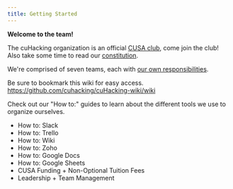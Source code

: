 ```yaml
---
title: Getting Started
---
```



**Welcome to the team!** 

The cuHacking organization is an official [CUSA club](https://cusahub.ca/campusvibe/group/a89a7547-a041-47b3-904d-8401cc7a367c/54043249-1e76-41d0-9b62-d0d26b99e456), come join the club! Also take some time to read our [constitution](https://docs.google.com/document/d/1Q4HTGrFACfCZ9MqFpTgYE52vPbPNJi5wQxbSWzXaxtY/edit?usp=sharing).

We're comprised of seven teams, each with [our own responsibilities](https://docs.google.com/document/d/1cD4cH6yS4vdunPDjY2PbOCsy18Uw1TYXwLwQYPhEobo/).

Be sure to bookmark this wiki for easy access.  
https://github.com/cuhacking/cuHacking-wiki/wiki

Check out our "How to:" guides to learn about the different tools we use to organize ourselves.
- <Link href={HOW_TO_SLACK}>How to: Slack</Link>
- <Link href={HOW_TO_TRELLO}>How to: Trello</Link>
- <Link href={HOW_TO_WIKI}>How to: Wiki</Link>
- <Link href={HOW_TO_ZOHO}>How to: Zoho</Link>
- <Link href={HOW_TO_GOOGLE_DOCS}>How to: Google Docs</Link>
- <Link href={HOW_TO_GOOGLE_SHEETS}>How to: Google Sheets</Link>
- <Link href={CUSA_FUNDING_NON_TUITION_FEES}>CUSA Funding + Non-Optional Tuition Fees</Link>
- <Link href={LEADERSHIP_TEAM_MANAGEMENT}>Leadership + Team Management</Link>
